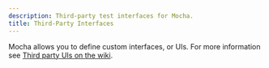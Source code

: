 ```yaml
---
description: Third-party test interfaces for Mocha.
title: Third-Party Interfaces
---
```


Mocha allows you to define custom interfaces, or UIs.
For more information see [Third party UIs on the wiki](https://github.com/mochajs/mocha/wiki/Third-party-UIs).
